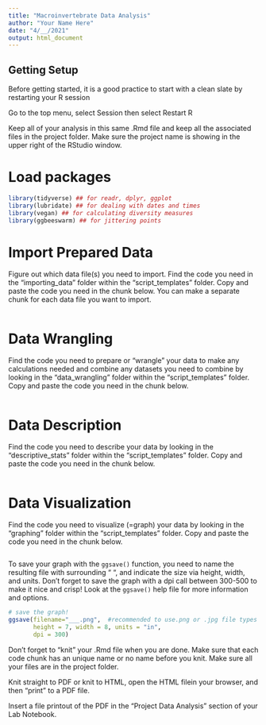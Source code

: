 ```yaml
---
title: "Macroinvertebrate Data Analysis"
author: "Your Name Here"
date: "4/__/2021"
output: html_document
---
```


## Getting Setup 
Before getting started, it is a good practice to start with a clean slate by restarting your R session  

Go to the top menu, select Session then select Restart R  

Keep all of your analysis in this same .Rmd file and keep all the associated files in the project folder. Make sure the project name is showing in the upper right of the RStudio window.


# Load packages


```r

library(tidyverse) ## for readr, dplyr, ggplot
library(lubridate) ## for dealing with dates and times
library(vegan) ## for calculating diversity measures
library(ggbeeswarm) ## for jittering points

```


# Import Prepared Data

Figure out which data file(s) you need to import.  Find the code you need in the "importing_data" folder within the "script_templates" folder.  Copy and paste the code you need in the chunk below. You can make a separate chunk for each data file you want to import.


```r



```



# Data Wrangling 

Find the code you need to prepare or "wrangle" your data to make any calculations needed and combine any datasets you need to combine by looking in the "data_wrangling" folder within the "script_templates" folder.  Copy and paste the code you need in the chunk below. 


```r



```


# Data Description


Find the code you need to describe your data by looking in the "descriptive_stats" folder within the "script_templates" folder.  Copy and paste the code you need in the chunk below. 


```r



```


# Data Visualization

Find the code you need to visualize (=graph) your data by looking in the "graphing" folder within the "script_templates" folder.  Copy and paste the code you need in the chunk below. 


```r



```


To save your graph with the `ggsave()` function, you need to name the resulting file with surrounding “ “, and indicate the size via height, width, and units. Don't forget to save the graph with a dpi call between 300-500 to make it nice and crisp! Look at the `ggsave()` help file for more information and options.

```r

# save the graph!
ggsave(filename="___.png",  #recommended to use.png or .jpg file types
       height = 7, width = 8, units = "in", 
       dpi = 300)

```


Don't forget to "knit" your .Rmd file when you are done. Make sure that each code chunk has an unique name or no name before you knit.  Make sure all your files are in the project folder.

Knit straight to PDF or knit to HTML, open the HTML filein your browser, and then "print" to a PDF file.

Insert a file printout of the PDF in the "Project Data Analysis" section of your Lab Notebook.
